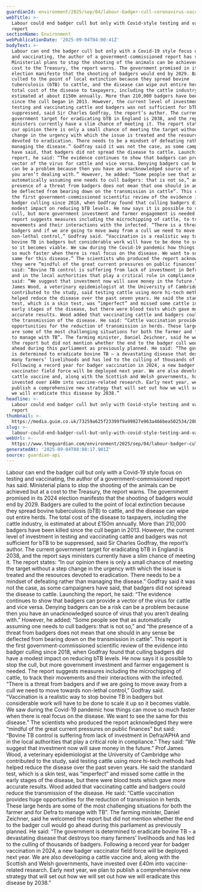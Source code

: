 ```yaml
---
guardianId: environment/2025/sep/04/labour-badger-cull-coronavirus-vaccine-report
webTitle: >-
  Labour could end badger cull but only with Covid-style testing and vaccines –
  report
sectionName: Environment
webPublicationDate: '2025-09-04T04:00:41Z'
bodyText: >-
  Labour can end the badger cull but only with a Covid-19 style focus on testing
  and vaccinating, the author of a government-commissioned report has said.
  Ministerial plans to stop the shooting of the animals can be achieved but at a
  cost to the Treasury, the report warns. The government promised in its 2024
  election manifesto that the shooting of badgers would end by 2029. Badgers are
  culled to the point of local extinction because they spread bovine
  tuberculosis (bTB) to cattle, and the disease can wipe out entire herds. The
  total cost of the disease to taxpayers, including the cattle industry, is
  estimated at about £150m annually. More than 210,000 badgers have been killed
  since the cull began in 2013. However, the current level of investment in
  testing and vaccinating cattle and badgers was not sufficient for bTB to be
  suppressed, said Sir Charles Godfray, the report’s author. The current
  government target for eradicating bTB in England is 2038, and the report says
  ministers currently have a slim chance of meeting it. The report states: “In
  our opinion there is only a small chance of meeting the target without a step
  change in the urgency with which the issue is treated and the resources
  devoted to eradication. There needs to be a mindset of defeating rather than
  managing the disease.” Godfray said it was not the case, as some campaigners
  have said, that badgers did not spread the disease to cattle. Launching the
  report, he said: “The evidence continues to show that badgers can provide a
  vector of the virus for cattle and vice versa. Denying badgers can be a risk
  can be a problem because then you have an unacknowledged source of virus that
  you aren’t dealing with.” However, he added: “Some people see that as
  automatically assuming one needs to cull badgers: that is not so,” and “the
  presence of a threat from badgers does not mean that one should in any sense
  be deflected from bearing down on the transmission in cattle”. This report is
  the first government-commissioned scientific review of the evidence into
  badger culling since 2018, when Godfray found that culling badgers did have a
  modest impact on reducing bTB levels. He now says it is possible to stop the
  cull, but more government investment and farmer engagement is needed. The
  report suggests measures including the microchipping of cattle, to track their
  movements and their interactions with the infected. “There is a threat from
  badgers and if we are going to move away from a cull we need to move towards
  non-lethal control,” Godfray said. “Vaccination is a realistic way to stop
  bovine TB in badgers but considerable work will have to be done to scale it up
  so it becomes viable. We saw during the Covid-19 pandemic how things can move
  so much faster when there is real focus on the disease. We want to see the
  same for this disease.” The scientists who produced the report acknowledged
  they were “mindful of the great current pressures on public finances” but
  said: “Bovine TB control is suffering from lack of investment in Defra/APHA
  and in the local authorities that play a critical role in compliance.” They
  said: “We suggest that investment now will save money in the future.” Prof
  James Wood, a veterinary epidemiologist at the University of Cambridge who
  contributed to the study, said testing cattle using more hi-tech methods had
  helped reduce the disease over the past seven years. He said the standard
  test, which is a skin test, was “imperfect” and missed some cattle in the
  early stages of the disease, but there were blood tests which gave more
  accurate results. Wood added that vaccinating cattle and badgers could reduce
  the transmission of the disease. He said: “Cattle vaccination provides huge
  opportunities for the reduction of transmission in herds. These large herds
  are some of the most challenging situations for both the farmer and for Defra
  to manage with TB”. The farming minister, Daniel Zeichner, said he welcomed
  the report but did not mention whether the end to the badger cull would go
  ahead during this parliament as previously planned. He said: “The government
  is determined to eradicate bovine TB – a devastating disease that destroys too
  many farmers’ livelihoods and has led to the culling of thousands of badgers.
  Following a record year for badger vaccination in 2024, a new badger
  vaccinator field force will be deployed next year. We are also developing a
  cattle vaccine and, along with the Scottish and Welsh governments, have
  invested over £40m into vaccine-related research. Early next year, we plan to
  publish a comprehensive new strategy that will set out how we will set out how
  we will eradicate this disease by 2038.”
headline: >-
  Labour could end badger cull but only with Covid-style testing and vaccines –
  report
thumbnail: >-
  https://media.guim.co.uk/73259a625f23399f9a99027e963a466bea502534/208_0_2665_2132/500.jpg
slug: >-
  labour-could-end-badger-cull-but-only-with-covid-style-testing-and-vaccines-report
webUrl: >-
  https://www.theguardian.com/environment/2025/sep/04/labour-badger-cull-coronavirus-vaccine-report
generatedAt: '2025-09-04T08:00:17.901Z'
source: guardian-api
---
```

Labour can end the badger cull but only with a Covid-19 style focus on testing and vaccinating, the author of a government-commissioned report has said. Ministerial plans to stop the shooting of the animals can be achieved but at a cost to the Treasury, the report warns. The government promised in its 2024 election manifesto that the shooting of badgers would end by 2029. Badgers are culled to the point of local extinction because they spread bovine tuberculosis (bTB) to cattle, and the disease can wipe out entire herds. The total cost of the disease to taxpayers, including the cattle industry, is estimated at about £150m annually. More than 210,000 badgers have been killed since the cull began in 2013. However, the current level of investment in testing and vaccinating cattle and badgers was not sufficient for bTB to be suppressed, said Sir Charles Godfray, the report’s author. The current government target for eradicating bTB in England is 2038, and the report says ministers currently have a slim chance of meeting it. The report states: “In our opinion there is only a small chance of meeting the target without a step change in the urgency with which the issue is treated and the resources devoted to eradication. There needs to be a mindset of defeating rather than managing the disease.” Godfray said it was not the case, as some campaigners have said, that badgers did not spread the disease to cattle. Launching the report, he said: “The evidence continues to show that badgers can provide a vector of the virus for cattle and vice versa. Denying badgers can be a risk can be a problem because then you have an unacknowledged source of virus that you aren’t dealing with.” However, he added: “Some people see that as automatically assuming one needs to cull badgers: that is not so,” and “the presence of a threat from badgers does not mean that one should in any sense be deflected from bearing down on the transmission in cattle”. This report is the first government-commissioned scientific review of the evidence into badger culling since 2018, when Godfray found that culling badgers did have a modest impact on reducing bTB levels. He now says it is possible to stop the cull, but more government investment and farmer engagement is needed. The report suggests measures including the microchipping of cattle, to track their movements and their interactions with the infected. “There is a threat from badgers and if we are going to move away from a cull we need to move towards non-lethal control,” Godfray said. “Vaccination is a realistic way to stop bovine TB in badgers but considerable work will have to be done to scale it up so it becomes viable. We saw during the Covid-19 pandemic how things can move so much faster when there is real focus on the disease. We want to see the same for this disease.” The scientists who produced the report acknowledged they were “mindful of the great current pressures on public finances” but said: “Bovine TB control is suffering from lack of investment in Defra/APHA and in the local authorities that play a critical role in compliance.” They said: “We suggest that investment now will save money in the future.” Prof James Wood, a veterinary epidemiologist at the University of Cambridge who contributed to the study, said testing cattle using more hi-tech methods had helped reduce the disease over the past seven years. He said the standard test, which is a skin test, was “imperfect” and missed some cattle in the early stages of the disease, but there were blood tests which gave more accurate results. Wood added that vaccinating cattle and badgers could reduce the transmission of the disease. He said: “Cattle vaccination provides huge opportunities for the reduction of transmission in herds. These large herds are some of the most challenging situations for both the farmer and for Defra to manage with TB”. The farming minister, Daniel Zeichner, said he welcomed the report but did not mention whether the end to the badger cull would go ahead during this parliament as previously planned. He said: “The government is determined to eradicate bovine TB – a devastating disease that destroys too many farmers’ livelihoods and has led to the culling of thousands of badgers. Following a record year for badger vaccination in 2024, a new badger vaccinator field force will be deployed next year. We are also developing a cattle vaccine and, along with the Scottish and Welsh governments, have invested over £40m into vaccine-related research. Early next year, we plan to publish a comprehensive new strategy that will set out how we will set out how we will eradicate this disease by 2038.”
